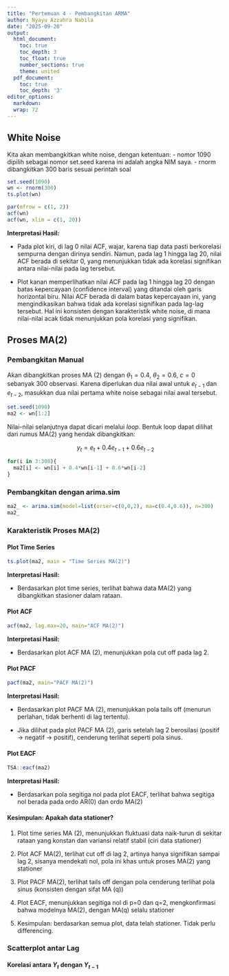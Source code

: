 ```yaml
---
title: "Pertemuan 4 - Pembangkitan ARMA"
author: Nyayu Azzahra Nabila
date: "2025-09-20"
output:
  html_document:
    toc: true
    toc_depth: 3
    toc_float: true
    number_sections: true
    theme: united
  pdf_document:
    toc: true
    toc_depth: '3'
editor_options:
  markdown:
  wrap: 72
---
```


## White Noise

Kita akan membangkitkan white noise, dengan ketentuan: - nomor 1090 dipilih sebagai nomor set.seed karena ini adalah angka NIM saya. - rnorm dibangkitkan 300 baris sesuai perintah soal

```r
set.seed(1090)
wn <- rnorm(300) 
ts.plot(wn)
```

```r
par(mfrow = c(1, 2)) 
acf(wn)
acf(wn, xlim = c(1, 20))
```

**Interpretasi Hasil:**

-   Pada plot kiri, di lag 0 nilai ACF, wajar, karena tiap data pasti berkorelasi sempurna dengan dirinya sendiri. Namun, pada lag 1 hingga lag 20, nilai ACF berada di sekitar 0, yang menunjukkan tidak ada korelasi signifikan antara nilai-nilai pada lag tersebut.

-   Plot kanan memperlihatkan nilai ACF pada lag 1 hingga lag 20 dengan batas kepercayaan (confidence interval) yang ditandai oleh garis horizontal biru. Nilai ACF berada di dalam batas kepercayaan ini, yang mengindikasikan bahwa tidak ada korelasi signifikan pada lag-lag tersebut. Hal ini konsisten dengan karakteristik white noise, di mana nilai-nilai acak tidak menunjukkan pola korelasi yang signifikan.

## Proses MA(2)

### Pembangkitan Manual

Akan dibangkitkan proses MA (2) dengan $\theta_1 = 0.4$, $\theta_2 = 0.6$, $c=0$ sebanyak 300 observasi. Karena diperlukan dua nilai awal untuk $e_{t-1}$ dan $e_{t-2}$, masukkan dua nilai pertama white noise sebagai nilai awal tersebut.

```r
set.seed(1090)
ma2 <- wn[1:2]
```

Nilai-nilai selanjutnya dapat dicari melalui *loop*. Bentuk loop dapat dilihat dari rumus MA(2) yang hendak dibangkitkan:

$$
y_t = e_t+0.4e_{t-1}+0.6e_{t-2}
$$

```r
for(i in 3:300){
  ma2[i] <- wn[i] + 0.4*wn[i-1] + 0.6*wn[i-2]
}
```

### Pembangkitan dengan arima.sim

```r
ma2_ <- arima.sim(model=list(orser=c(0,0,2), ma=c(0.4,0.6)), n=300)
ma2_
```

### Karakteristik Proses MA(2)

#### Plot Time Series

```r
ts.plot(ma2, main = "Time Series MA(2)")
```

**Interpretasi Hasil:**

-   Berdasarkan plot time series, terlihat bahwa data MA(2) yang dibangkitkan stasioner dalam rataan.

#### Plot ACF

```r
acf(ma2, lag.max=20, main="ACF MA(2)")
```
**Interpretasi Hasil:**

-   Berdasarkan plot ACF MA (2), menunjukkan pola cut off pada lag 2. 

#### Plot PACF

```r
pacf(ma2, main="PACF MA(2)")
```
**Interpretasi Hasil:**

-   Berdasarkan plot PACF MA (2), menunjukkan pola tails off (menurun perlahan, tidak berhenti di lag tertentu). 

-    Jika dilihat pada plot PACF MA (2), garis setelah lag 2 berosilasi (positif -> negatif -> positif), cenderung terlihat seperti pola sinus.

#### Plot EACF

```r
TSA::eacf(ma2)
```
**Interpretasi Hasil:**

-   Berdasarkan pola segitiga nol pada plot EACF, terlihat bahwa segitiga nol berada pada ordo AR(0) dan ordo MA(2)

#### Kesimpulan: Apakah data stationer?

1.  Plot time series MA (2), menunjukkan fluktuasi data naik-turun di sekitar rataan yang konstan dan variansi relatif stabil (ciri data stationer)

2.  Plot ACF MA(2), terlihat cut off di lag 2, artinya hanya signifikan sampai lag 2, sisanya mendekati nol, pola ini khas untuk proses MA(2) yang stationer

3.  Plot PACF MA(2), terlihat tails off dengan pola cenderung terlihat pola sinus (konsisten dengan sifat MA (q))

4.  Plot EACF, menunjukkan segitiga nol di p=0 dan q=2, mengkonfirmasi bahwa modelnya MA(2), dengan MA(q) selalu stationer

5. Kesimpulan: berdasarkan semua plot, data telah stationer. Tidak perlu differencing.

### Scatterplot antar Lag

#### Korelasi antara $Y_t$ dengan $Y_{t-1}$

```r

```

